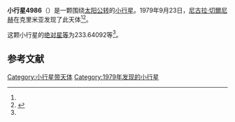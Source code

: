{{Infobox planet
| bgcolour = #FFFFC0
| name = 4986 Osipovia
| symbol = 
| image = 
| caption = 
| discovery = yes
| discovery_ref = 
| discoverer = [[尼古拉·切爾尼赫|尼古拉·切爾尼赫]]
| discovery_site = [[克里米亚|克里米亚]] 
| discovered = 1979年9月23日
| designations = yes
| mp_name = 
| named_after = 
| alt_names = 1979 SL7/ 1987 SC5
| mp_category = [[主带小行星|主带小行星]]
| orbit_ref = <ref name="a">[http://ssd.jpl.nasa.gov/sbdb.cgi?sstr=4986 4986 Osipovia] {{Wayback|url=http://ssd.jpl.nasa.gov/sbdb.cgi?sstr=4986 |date=20210121064030 }}，小行星數據庫瀏覽器（JPL Small-Body Database Browser）－[[美国国家航空航天局|美国国家航空航天局]]喷气推进实验室</ref>
| epoch = 2456400.5 (2013年4月18日更新)
| aphelion = {{convert|3.1140574|AU|km|3|abbr=on|lk=out}}
| perihelion = {{convert|2.0164318|AU|km|3|abbr=on}}
| semimajor = {{convert|2.5652446|AU|km|3|abbr=on}}
| eccentricity = 0.2139417
| period = 1500.692069 [[日|日]]<br />4.11[[儒略年|儒略年]]
| avg_speed = 
| inclination = 5.61991
| asc_node = 214.52630
| mean_anomaly = 
| arg_peri = 233.64092
| satellites = 
| physical_characteristics = yes
| dimensions = 
| mass = 
| density = 
| surface_grav = 
| escape_velocity = 
| sidereal_day = 
| axial_tilt = 
| pole_ecliptic_lat = 
| pole_ecliptic_lon = 
| albedo = 
| temperatures= 
| temp_name1 = 
| mean_temp_1 = 
| max_temp_1 = 
| temp_name2 = 
| max_temp_2 = 
| spectral_type = 
| abs_magnitude = 233.64092
}}

'''小行星4986'''（{{lang-en|4986 Osipovia}}）是一颗围绕[[太阳|太阳]][[公转|公转]]的[[小行星|小行星]]。1979年9月23日，[[尼古拉·切爾尼赫|尼古拉·切爾尼赫]]在克里米亚发现了此天体<ref name="a" /><ref>{{cite news|title=小行星列表|url=http://cfa-www.harvard.edu/iau/lists/NumberedMPs.txt|accessdate=2013-07-08|newspaper=哈佛大学|archive-date=2008-05-17|archive-url=https://web.archive.org/web/20080517010638/http://cfa-www.harvard.edu/iau/lists/NumberedMPs.txt|dead-url=no}}</ref>。

这颗小行星的[[绝对星等|绝对星等]]为233.64092等<ref name="a" />。

==参考文献==
{{reflist}}
{{Minor Planet Number|[[小行星4985|小行星4985]]|[[小行星4987|小行星4987]]}}

{{小天体}}

[[Category:小行星带天体|Category:小行星带天体]]
[[Category:1979年发现的小行星|Category:1979年发现的小行星]]

{{asteroid-stub}}